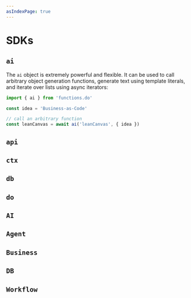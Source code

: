 ```yaml
---
asIndexPage: true
---
```


# SDKs

## `ai`

The `ai` object is extremely powerful and flexible. It can be used to call arbitrary object generation functions, generate text using template literals, and iterate over lists using async iterators:

```typescript
import { ai } from 'functions.do'

const idea = 'Business-as-Code'

// call an arbitrary function
const leanCanvas = await ai('leanCanvas', { idea })
```

## `api`


## `ctx`


## `db`


## `do`


## `AI`


## `Agent`


## `Business`


## `DB`


## `Workflow`
